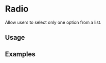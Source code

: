 
# Radio

Allow users to select only one option from a list.

<Links 
    ariaUrl="https://www.w3.org/WAI/ARIA/apg/patterns/radiobutton/"
    figmaUrl="https://www.figma.com/file/0bGXR2sCwMVSDNyyzu5BXrO5/UI%E2%80%94User-Interface?node-id=18442%3A38197"
    documentationUrl="https://eds.equinor.com/0b0c666ab/p/028476-selection-controls/b/86826a"
    sourceUrl="https://github.com/equinor/design-system/blob/develop/packages/eds-core-react/src/components/Radio/Radio.tsx"
    npmUrl="https://www.npmjs.com/package/@equinor/eds-core-react"
/>

<Story id="inputs-selection-controls-radio--introduction" />
<PropsTable />

## Usage
## Examples